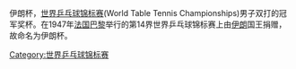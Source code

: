 {{Merge to|世界乒乓球锦标赛|discuss=Talk:世界乒乓球锦标赛#請求與伊朗杯合併|time=2022-05-07T22:29:13+00:00}}
{{expand|time=2013-05-21T05:43:36+00:00}}
{{unreferenced|time=2013-05-21T05:43:36+00:00}}
伊朗杯，[[世界乒乓球锦标赛|世界乒乓球锦标赛]](World Table Tennis Championships)男子双打的冠军奖杯。在1947年[[法国|法国]][[巴黎|巴黎]]举行的第14界世界乒乓球锦标赛上由[[伊朗|伊朗]]国王捐赠，故命名为伊朗杯。

[[Category:世界乒乓球锦标赛|Category:世界乒乓球锦标赛]]